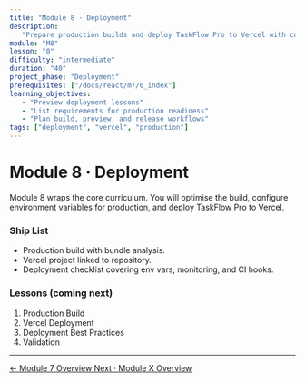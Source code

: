 ```yaml
---
title: "Module 8 · Deployment"
description:
   "Prepare production builds and deploy TaskFlow Pro to Vercel with confidence."
module: "M8"
lesson: "0"
difficulty: "intermediate"
duration: "40"
project_phase: "Deployment"
prerequisites: ["/docs/react/m7/0_index"]
learning_objectives:
   - "Preview deployment lessons"
   - "List requirements for production readiness"
   - "Plan build, preview, and release workflows"
tags: ["deployment", "vercel", "production"]
---
```


# Module 8 · Deployment

Module 8 wraps the core curriculum. You will optimise the build, configure
environment variables for production, and deploy TaskFlow Pro to Vercel.

### Ship List

-  Production build with bundle analysis.
-  Vercel project linked to repository.
-  Deployment checklist covering env vars, monitoring, and CI hooks.

### Lessons (coming next)

1. Production Build
2. Vercel Deployment
3. Deployment Best Practices
4. Validation

---

<div className='mt-8 flex justify-between'>
   <a
      href='/docs/react/m7/0_index'
      className='text-sm font-medium text-muted-foreground hover:text-foreground'
   >
      ← Module 7 Overview
   </a>
   <a
      href='/docs/react/mx/0_index'
      className='text-sm font-medium text-primary hover:text-primary/80'
   >
      Next · Module X Overview
   </a>
</div>
